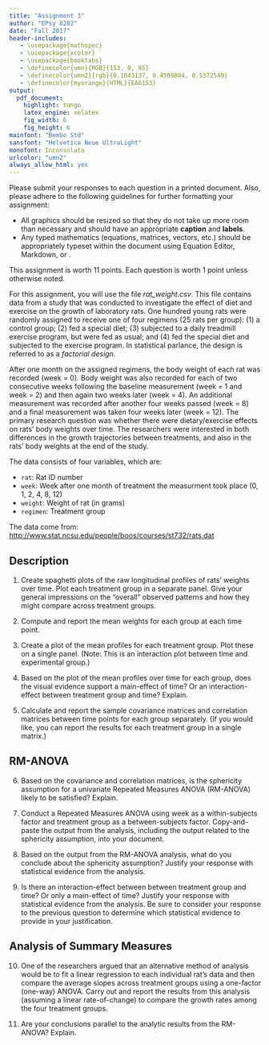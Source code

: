 ```yaml
---
title: "Assignment 3"
author: "EPsy 8282"
date: "Fall 2017"
header-includes:
   - \usepackage{mathspec}
   - \usepackage{xcolor}
   - \usepackage{booktabs}
   - \definecolor{umn}{RGB}{153, 0, 85}
   - \definecolor{umn2}{rgb}{0.1843137, 0.4509804, 0.5372549}
   - \definecolor{myorange}{HTML}{EA6153}
output: 
  pdf_document:
    highlight: tango
    latex_engine: xelatex
    fig_width: 6
    fig_height: 6
mainfont: "Bembo Std"
sansfont: "Helvetica Neue UltraLight"
monofont: Inconsolata
urlcolor: "umn2"
always_allow_html: yes
---
```


Please submit your responses to each question in a printed document. Also, please adhere to the following guidelines for further formatting your assignment: 

- All graphics should be resized so that they do not take up more room than necessary and should have an appropriate **caption** and **labels**. 
- Any typed mathematics (equations, matrices, vectors, etc.) should be appropriately typeset within the document using Equation Editor, Markdown, or \LaTeX. 

This assignment is worth 11 points. Each question is worth 1 point unless otherwise noted. 

\rule{0.5\linewidth}{\linethickness}

For this assignment, you will use the file *rat_weight.csv*. This file contains data from a study that was conducted to investigate the effect of diet and exercise on the growth of laboratory rats. One hundred young rats were randomly assigned to receive one of four regimens (25 rats per group): (1) a control group; (2) fed a special diet; (3) subjected to a daily treadmill exercise program, but were fed as usual; and (4) fed the special diet and subjected to the exercise program. In statistical parlance, the design is referred to as a *factorial design*.

After one month on the assigned regimens, the body weight of each rat was recorded (week = 0). Body weight was also recorded for each of two consecutive weeks following the baseline measurement (week = 1 and week = 2) and then again two weeks later (week = 4). An additional measurement was recorded after another four weeks passed (week = 8) and a final measurement was taken four weeks later (week = 12). The primary research question was whether there were dietary/exercise effects on rats' body weights over time. The researchers were interested in both differences in the growth trajectories between treatments, and also in the rats' body weights at the end of the study.


The data consists of four variables, which are:

- `rat`: Rat ID number
- `week`: Week after one month of treatment the measurment took place (0, 1, 2, 4, 8, 12)
- `weight`: Weight of rat (in grams)
- `regimen`: Treatment group


The data come from: [http://www.stat.ncsu.edu/people/boos/courses/st732/rats.dat](http://www.stat.ncsu.edu/people/boos/courses/st732/rats.dat)


\newpage
## Description

1. Create spaghetti plots of the raw longitudinal profiles of rats' weights over time. Plot each treatment group in a separate panel. Give your general impressions on the "overall" observed patterns and how they might compare across treatment groups. 

2. Compute and report the mean weights for each group at each time point. 

3. Create a plot of the mean profiles for each treatment group. Plot these on a single panel. (Note: This is an interaction plot between time and experimental group.)

4. Based on the plot of the mean profiles over time for each group, does the visual evidence support a main-effect of time? Or an interaction-effect between treatment group and time? Explain.

5. Calculate and report the sample covariance matrices and correlation matrices between time points for each group separately. (If you would like, you can report the results for each treatment group in a single matrix.)

## RM-ANOVA

6. Based on the covariance and correlation matrices, is the sphericity assumption for a univariate Repeated Measures ANOVA (RM-ANOVA) likely to be satisfied? Explain.

7. Conduct a Repeated Measures ANOVA using week as a within-subjects factor and treatment group as a between-subjects factor. Copy-and-paste the output from the analysis, including the output related to the sphericity assumption, into your document.

8. Based on the output from the RM-ANOVA analysis, what do you conclude about the sphericity assumption? Justify your response with statistical evidence from the analysis. 

9. Is there an interaction-effect between  between treatment group and time? Or only a main-effect of time? Justify your response with statistical evidence from the analysis. Be sure to consider your response to the previous question to determine which statistical evidence to provide in your justification.

## Analysis of Summary Measures

10. One of the researchers argued that an alternative method of analysis would be to fit a linear regression to each individual rat's data and then compare the average slopes across treatment groups using a one-factor (one-way) ANOVA. Carry out and report the results from this analysis (assuming a linear rate-of-change) to compare the growth rates among the four treatment groups. 

11. Are your conclusions parallel to the analytic results from the RM-ANOVA? Explain.



